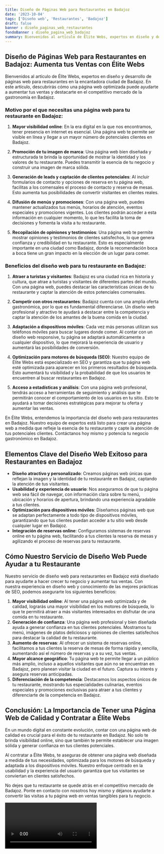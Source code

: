 ```yaml
---
title: Diseño de Páginas Web para Restaurantes en Badajoz
date: '2023-10-04'
tags: ['Diseño web', 'Restaurantes', 'Badajoz']
draft: false
banner : diseño_paginas_web_restaurantes
fondoBanner : diseño_pagina_web_badajoz
summary: Bienvenidos al artículo de Élite Webs, expertos en diseño y desarrollo de páginas web para restaurantes en la encantadora ciudad de Badajoz. En este artículo, descubrirás cómo una página web optimizada puede ayudarte a aumentar tus ventas y destacarte en el competitivo mercado de la gastronomía en Badajoz.
---
```


## Diseño de Páginas Web para Restaurantes en Badajoz: Aumenta tus Ventas con Élite Webs

Bienvenidos al artículo de Élite Webs, expertos en diseño y desarrollo de páginas web para restaurantes en la encantadora ciudad de Badajoz. En este artículo, descubrirás cómo una página web optimizada puede ayudarte a aumentar tus ventas y destacarte en el competitivo mercado de la gastronomía en Badajoz.

### Motivo por el que necesitas una página web para tu restaurante en Badajoz:

1. **Mayor visibilidad online**: En la era digital en la que nos encontramos, tener presencia en internet es esencial. Una página web te permite ser visible en línea y llegar a un mayor número de potenciales clientes en Badajoz.

2. **Promoción de tu imagen de marca**: Una página web bien diseñada y estructurada te brinda la oportunidad de mostrar la identidad y los valores de tu restaurante. Puedes transmitir la esencia de tu negocio y construir una imagen de marca sólida.

3. **Generación de leads y captación de clientes potenciales**: Al incluir formularios de contacto y opciones de reserva en tu página web, facilitas a los comensales el proceso de contacto y reserva de mesas. Esto aumenta tus posibilidades de convertir visitantes en clientes reales.

4. **Difusión de menús y promociones**: Con una página web, puedes mantener actualizados tus menús, horarios de atención, eventos especiales y promociones vigentes. Los clientes podrán acceder a esta información en cualquier momento, lo que les facilita la toma de decisiones y fomenta la visita a tu restaurante.

5. **Recopilación de opiniones y testimonios**: Una página web te permite mostrar opiniones y testimonios de clientes satisfechos, lo que genera confianza y credibilidad en tu restaurante. Esto es especialmente importante en una ciudad como Badajoz, donde la recomendación boca a boca tiene un gran impacto en la elección de un lugar para comer.

### Beneficios del diseño web para tu restaurante en Badajoz:

1. **Atraer a turistas y visitantes**: Badajoz es una ciudad rica en historia y cultura, que atrae a turistas y visitantes de diferentes partes del mundo. Con una página web, puedes destacar las características únicas de tu restaurante y captar la atención de estos potenciales comensales.

2. **Competir con otros restaurantes**: Badajoz cuenta con una amplia oferta gastronómica, por lo que es fundamental diferenciarse. Un diseño web profesional y atractivo te ayudará a destacar entre la competencia y captar la atención de los amantes de la buena comida en la ciudad.

3. **Adaptación a dispositivos móviles**: Cada vez más personas utilizan sus teléfonos móviles para buscar lugares donde comer. Al contar con un diseño web responsive, tu página se adaptará automáticamente a cualquier dispositivo, lo que mejorará la experiencia de usuario y aumentará las posibilidades de conversión.

4. **Optimización para motores de búsqueda (SEO)**: Nuestro equipo de Élite Webs está especializado en SEO y garantiza que tu página web esté optimizada para aparecer en los primeros resultados de búsqueda. Esto aumentará tu visibilidad y la probabilidad de que los usuarios te encuentren al buscar restaurantes en Badajoz.

5. **Acceso a estadísticas y análisis**: Con una página web profesional, tendrás acceso a herramientas de seguimiento y análisis que te permitirán conocer el comportamiento de los usuarios en tu sitio. Esto te ayudará a tomar decisiones estratégicas para mejorar tu oferta y aumentar las ventas.

En Élite Webs, entendemos la importancia del diseño web para restaurantes en Badajoz. Nuestro equipo de expertos está listo para crear una página web a medida que refleje la esencia de tu restaurante y capte la atención de tus potenciales clientes. Contáctanos hoy mismo y potencia tu negocio gastronómico en Badajoz.

<GifSeo />

<Cta />

## Elementos Clave del Diseño Web Exitoso para Restaurantes en Badajoz

- **Diseño atractivo y personalizado**: Creamos páginas web únicas que reflejan la imagen y la identidad de tu restaurante en Badajoz, captando la atención de tus visitantes.
- **Usabilidad y experiencia de usuario**: Nos aseguramos de que tu página web sea fácil de navegar, con información clara sobre tu menú, ubicación y horarios de apertura, brindando una experiencia agradable a tus clientes.
- **Optimización para dispositivos móviles**: Diseñamos páginas web que se adaptan perfectamente a todo tipo de dispositivos móviles, garantizando que tus clientes puedan acceder a tu sitio web desde cualquier lugar en Badajoz.
- **Integración de reservas online**: Configuramos sistemas de reservas online en tu página web, facilitando a tus clientes la reserva de mesas y agilizando el proceso de reservas para tu restaurante.

## Cómo Nuestro Servicio de Diseño Web Puede Ayudar a tu Restaurante

Nuestro servicio de diseño web para restaurantes en Badajoz está diseñado para ayudarte a hacer crecer tu negocio y aumentar tus ventas. Con nuestra experiencia en diseño web y conocimiento de las mejores prácticas de SEO, podemos asegurarte los siguientes beneficios:

1. **Mayor visibilidad online**: Al tener una página web optimizada y de calidad, lograrás una mayor visibilidad en los motores de búsqueda, lo que te permitirá atraer a más visitantes interesados en disfrutar de una comida en tu restaurante.
2. **Generación de confianza**: Una página web profesional y bien diseñada ayuda a generar confianza en tus clientes potenciales. Mostramos tu menú, imágenes de platos deliciosos y opiniones de clientes satisfechos para destacar la calidad de tu restaurante.
3. **Aumento de reservas**: Al ofrecer un sistema de reservas online, facilitamos a tus clientes la reserva de mesas de forma rápida y sencilla, aumentando así el número de reservas y a su vez, tus ventas.
4. **Mayor alcance geográfico**: Tu página web te permite llegar a un público más amplio, incluso a aquellos visitantes que aún no se encuentran en Badajoz, pero planean visitar la ciudad en el futuro. Captura su interés y asegura reservas anticipadas.
5. **Diferenciación de la competencia**: Destacamos los aspectos únicos de tu restaurante, mostrando tus especialidades culinarias, eventos especiales y promociones exclusivas para atraer a tus clientes y diferenciarte de la competencia en Badajoz.

## Conclusión: La Importancia de Tener una Página Web de Calidad y Contratar a Élite Webs

En un mundo digital en constante evolución, contar con una página web de calidad es crucial para el éxito de tu restaurante en Badajoz. No solo te brinda visibilidad online, sino que también te permite establecer una imagen sólida y generar confianza en tus clientes potenciales.

Al contratar a Élite Webs, te aseguras de obtener una página web diseñada a medida de tus necesidades, optimizada para los motores de búsqueda y adaptada a los dispositivos móviles. Nuestro enfoque centrado en la usabilidad y la experiencia del usuario garantiza que tus visitantes se conviertan en clientes satisfechos.

No dejes que tu restaurante se quede atrás en el competitivo mercado de Badajoz. Ponte en contacto con nosotros hoy mismo y déjanos ayudarte a convertir las visitas a tu página web en ventas tangibles para tu negocio.

<Video />

<CtaBot job='Restaurantes' city='Badajoz'/>

<Gmaps query='Badajoz+españa+maps' />
